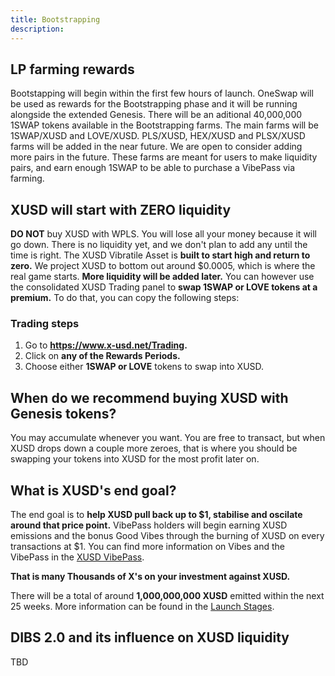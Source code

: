 ```yaml
---
title: Bootstrapping
description: 
---
```


## LP farming rewards

Bootstapping will begin within the first few hours of launch. OneSwap will be used as rewards for the Bootstrapping phase and it will be running alongside the extended Genesis. There will be an aditional 40,000,000 1SWAP tokens available in the Bootstrapping farms. The main farms will be 1SWAP/XUSD and LOVE/XUSD. PLS/XUSD, HEX/XUSD and PLSX/XUSD farms will be added in the near future. We are open to consider adding more pairs in the future. These farms are meant for users to make liquidity pairs, and earn enough 1SWAP to be able to purchase a VibePass via farming.

## XUSD will start with ZERO liquidity

**DO NOT** buy XUSD with WPLS. You will lose all your money because it will go down. There is no liquidity yet, and we don't plan to add any until the time is right.
The XUSD Vibratile Asset is **built to start high and return to zero.** We project XUSD to bottom out around $0.0005, which is where the real game starts. **More liquidity will be added later.** You can however use the consolidated XUSD Trading panel to **swap 1SWAP or LOVE tokens at a premium.** To do that, you can copy the following steps:

### Trading steps
1. Go to **https://www.x-usd.net/Trading.**
2. Click on **any of the Rewards Periods.**
3. Choose either **1SWAP or LOVE** tokens to swap into XUSD.

## When do we recommend buying XUSD with Genesis tokens?

You may accumulate whenever you want. You are free to transact, but when XUSD drops down a couple more zeroes, that is where you should be swapping your tokens into XUSD for the most profit later on.

## What is XUSD's end goal?

The end goal is to **help XUSD pull back up to $1, stabilise and oscilate around that price point.** VibePass holders will begin earning XUSD emissions and the bonus Good Vibes through the burning of XUSD on every transactions at $1. You can find more information on Vibes and the VibePass in the [XUSD VibePass](https://docs.x-usd.net/docs/VibePass/Obtain).

**That is many Thousands of X's on your investment against XUSD.**

There will be a total of around **1,000,000,000 XUSD** emitted within the next 25 weeks. More information can be found in the [Launch Stages](https://docs.x-usd.net/docs/Launch/Genesis).

## DIBS 2.0 and its influence on XUSD liquidity 

TBD
